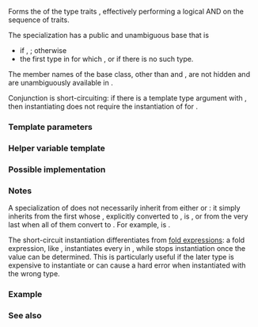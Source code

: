 {{cpp/title|conjunction}}
{{cpp/meta/navbar}}
{{ddcl|header=type_traits|since=c++17|
template&lt; class... B &gt;
struct conjunction;
}}

Forms the {{enwiki|logical conjunction}} of the type traits {{c|B...}}, effectively performing a logical AND on the sequence of traits.

The specialization {{c|std::conjunction&lt;B1, ..., BN&gt;}} has a public and unambiguous base that is
* if {{c|1=sizeof...(B) == 0}}, {{c|std::true_type}}; otherwise
* the first type {{tt|Bi}} in {{tt|B1, ..., BN}} for which {{c|1=bool(Bi::value) == false}}, or {{tt|BN}} if there is no such type.

The member names of the base class, other than {{tt|conjunction}} and {{tt|1=operator=}}, are not hidden and are unambiguously available in {{tt|conjunction}}.

Conjunction is short-circuiting: if there is a template type argument {{tt|Bi}} with {{c|1= bool(Bi::value) == false}}, then instantiating {{c|conjunction&lt;B1, ..., BN&gt;::value}} does not require the instantiation of {{c|Bj::value}} for {{tt|j &gt; i}}.

{{cpp/types/nospec|pv}}

===Template parameters===
{{par begin}}
{{par|B...|every template argument {{tt|Bi}} for which {{c|Bi::value}} is instantiated must be usable as a base class and define member {{tt|value}} that is convertible to {{c/core|bool}}}}
{{par end}}

===Helper variable template===
{{ddcl|since=c++17|1=
template&lt; class... B &gt;
constexpr bool conjunction_v = conjunction&lt;B...&gt;::value;
}}

===Possible implementation===
{{eq fun
|1=
template&lt;class...&gt;
struct conjunction : std::true_type {};

template&lt;class B1&gt;
struct conjunction&lt;B1&gt; : B1 {};

template&lt;class B1, class... Bn&gt;
struct conjunction&lt;B1, Bn...&gt;
    : std::conditional_t&lt;bool(B1::value), conjunction&lt;Bn...&gt;, B1&gt; {};
}}

===Notes===
A specialization of {{tt|conjunction}} does not necessarily inherit from either {{c|std::true_type}} or {{c|std::false_type}}: it simply inherits from the first {{tt|B}} whose {{tt|::value}}, explicitly converted to {{c/core|bool}}, is {{c|false}}, or from the very last {{tt|B}} when all of them convert to {{c|true}}. For example, {{c|std::conjunction&lt;std::integral_constant&lt;int, 2&gt;, std::integral_constant&lt;int, 4&gt;&gt;::value}} is {{c|4}}.

The short-circuit instantiation differentiates {{tt|conjunction}} from [[cpp/language/fold|fold expressions]]: a fold expression, like {{c|(... &amp;&amp; Bs::value)}}, instantiates every {{tt|B}} in {{tt|Bs}}, while {{c|std::conjunction_v&lt;Bs...&gt;}} stops instantiation once the value can be determined. This is particularly useful if the later type is expensive to instantiate or can cause a hard error when instantiated with the wrong type.

{{feature test macro|__cpp_lib_logical_traits|std=C++17|value=201510L|[[cpp/meta#Operations on traits|Logical operator type traits]]}}

===Example===
{{example
|code=
#include &lt;iostream&gt;
#include &lt;type_traits&gt;

// func is enabled if all Ts... have the same type as T
template&lt;typename T, typename... Ts&gt;
std::enable_if_t&lt;std::conjunction_v&lt;std::is_same&lt;T, Ts&gt;...&gt;&gt;
func(T, Ts...)
{
    std::cout &lt;&lt; "All types in pack are the same.\n";
}

// otherwise
template&lt;typename T, typename... Ts&gt;
std::enable_if_t&lt;!std::conjunction_v&lt;std::is_same&lt;T, Ts&gt;...&gt;&gt;
func(T, Ts...)
{
    std::cout &lt;&lt; "Not all types in pack are the same.\n";
}

template&lt;typename T, typename... Ts&gt;
constexpr bool all_types_are_same = std::conjunction_v&lt;std::is_same&lt;T, Ts&gt;...&gt;;

static_assert(all_types_are_same&lt;int, int, int&gt;);
static_assert(not all_types_are_same&lt;int, int&amp;, int&gt;);

int main()
{
    func(1, 2, 3);
    func(1, 2, "hello!");
}
|output=
All types in pack are the same.
Not all types in pack are the same.
}}

===See also===
{{dsc begin}}
{{dsc inc|cpp/types/dsc negation}}
{{dsc inc|cpp/types/dsc disjunction}}
{{dsc end}}

{{langlinks|de|es|fr|it|ja|pt|ru|zh}}